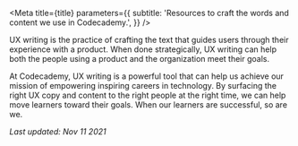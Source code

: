 

<Meta
  title={title}
  parameters={{
    subtitle: 'Resources to craft the words and content we use in Codecademy.',
  }}
/>

UX writing is the practice of crafting the text that guides users through their experience with a product. When done strategically, UX writing can help both the people using a product and the organization meet their goals.

At Codecademy, UX writing is a powerful tool that can help us achieve our mission of empowering inspiring careers in technology. By surfacing the right UX copy and content to the right people at the right time, we can help move learners toward their goals. When our learners are successful, so are we.

<TableOfContents />

_Last updated: Nov 11 2021_
